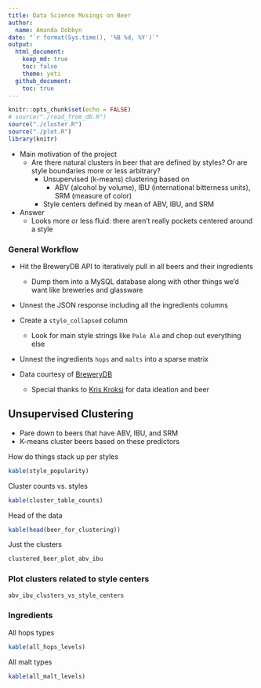 ```yaml
---
title: Data Science Musings on Beer
author:
  name: Amanda Dobbyn
date: "`r format(Sys.time(), '%B %d, %Y')`"
output: 
  html_document:
    keep_md: true
    toc: false
    theme: yeti
  github_document:
    toc: true
---
```


```r
knitr::opts_chunk$set(echo = FALSE)
# source("./read_from_db.R")
source("./cluster.R")
source("./plot.R")
library(knitr)
```

* Main motivation of the project
  * Are there natural clusters in beer that are defined by styles? Or are style boundaries more or less arbitrary?
    * Unsupervised (k-means) clustering based on 
      * ABV (alcohol by volume), IBU (international bitterness units), SRM (measure of color)
    * Style centers defined by mean of ABV, IBU, and SRM
      
* Answer
  * Looks more or less fluid: there aren't really pockets centered around a style
  

### General Workflow

* Hit the BreweryDB API to iteratively pull in all beers and their ingredients
  * Dump them into a MySQL database along with other things we'd want like breweries and glassware
* Unnest the JSON response including all the ingredients columns
* Create a `style_collapsed` column
  * Look for main style strings like `Pale Ale` and chop out everything else
* Unnest the ingredients `hops` and `malts` into a sparse matrix

* Data courtesy of [BreweryDB](http://www.brewerydb.com/developers)
    * Special thanks to [Kris Kroksi](https://kro.ski/) for data ideation and beer


## Unsupervised Clustering 
* Pare down to beers that have ABV, IBU, and SRM
* K-means cluster beers based on these predictors

How do things stack up per styles
```r
kable(style_popularity)
```

Cluster counts vs. styles
```r
kable(cluster_table_counts)
```

Head of the data
```r
kable(head(beer_for_clustering))
```

Just the clusters
```r
clustered_beer_plot_abv_ibu
```


### Plot clusters related to style centers

```r
abv_ibu_clusters_vs_style_centers
```



### Ingredients

All hops types
```r
kable(all_hops_levels)
```

All malt types
```r
kable(all_malt_levels)
```

